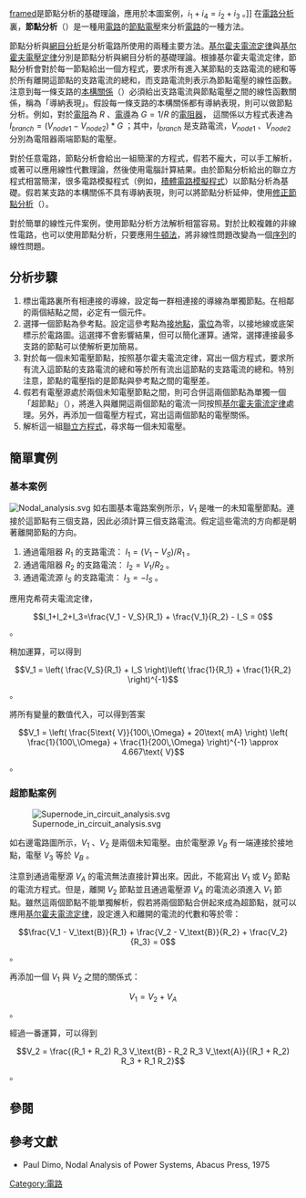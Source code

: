 [[File:KCL.png|framed]]是節點分析的基礎理論，應用於本圖案例，<math>i_1+i_4=i_2+i_3</math> 。]]
在[[電路分析|電路分析]]裏，'''節點分析'''（{{lang|en|nodal analysis}}）是一種用[[電路|電路]]的[[節點|節點]][[電壓|電壓]]來分析[[電路|電路]]的一種方法。

節點分析與[[網目分析|網目分析]]是分析電路所使用的兩種主要方法。[[基尔霍夫电流定律|基尔霍夫電流定律]]與[[基尔霍夫电压定律|基尔霍夫電壓定律]]分別是節點分析與網目分析的基礎理論。根據基尔霍夫電流定律，節點分析會對於每一節點給出一個方程式，要求所有進入某節點的支路電流的總和等於所有離開這節點的支路電流的總和，而支路電流則表示為節點電壓的線性函數。注意到每一條支路的[[本構關係|本構關係]]（{{lang|en|constitutive relation}}）必須給出支路電流與節點電壓之間的線性函數關係，稱為「導納表現」。假設每一條支路的本構關係都有導納表現，則可以做節點分析。例如，對於[[電阻|電阻]]為 <math>R</math> 、[[電導|電導]]為 <math>G=1/R</math> 的[[電阻器|電阻器]]， 這關係以方程式表達為 <math>I_{branch}=(V_{node1}-V_{node2})*G</math> ；其中，<math>I_{branch}</math> 是支路電流，<math>V_{node1}</math> 、<math>V_{node2}</math> 分別為電阻器兩端節點的電壓。

對於任意電路，節點分析會給出一組簡潔的方程式，假若不龐大，可以手工解析，或著可以應用線性代數理論，然後使用電腦計算結果。由於節點分析給出的聯立方程式相當簡潔，很多電路模擬程式（例如，[[SPICE|積體電路模擬程式]]）以節點分析為基礎。假若某支路的本構關係不具有導納表現，則可以將節點分析延伸，使用[[修正節點分析|修正節點分析]]（{{lang|en|modified nodal analysis}}）。

對於簡單的線性元件案例，使用節點分析方法解析相當容易。對於比較複雜的非線性電路，也可以使用節點分析，只要應用[[牛頓法|牛頓法]]，將非線性問題改變為一個[[序列|序列]]的線性問題。

==分析步驟==
#標出電路裏所有相連接的導線，設定每一群相連接的導線為單獨節點。在相鄰的兩個結點之間，必定有一個元件。
#選擇一個節點為參考點。設定這參考點為[[接地|接地點]]，[[電位|電位]]為零，以接地線或底架標示於電路圖。這選擇不會影響結果，但可以簡化運算。通常，選擇連接最多支路的節點可以使解析更加簡易。
#對於每一個未知電壓節點，按照基尔霍夫電流定律，寫出一個方程式，要求所有流入這節點的支路電流的總和等於所有流出這節點的支路電流的總和。特別注意，節點的電壓指的是節點與參考點之間的電壓差。
#假若有電壓源處於兩個未知電壓節點之間，則可合併這兩個節點為單獨一個「超節點」（{{lang|en|supernode}}），將進入與離開這兩個節點的電流一同按照[[基爾霍夫電路定律|基尔霍夫電流定律]]處理。另外，再添加一個電壓方程式，寫出這兩個節點的電壓關係。
#解析這一組[[联立方程式|聯立方程式]]，尋求每一個未知電壓。

==簡單實例==
===基本案例===
[[Image:Nodal_analysis.svg|thumb]]
如右圖基本電路案例所示，<math>V_1</math> 是唯一的未知電壓節點。連接於這節點有三個支路，因此必須計算三個支路電流。假定這些電流的方向都是朝著離開節點的方向。
#通過電阻器 <math>R_1</math> 的支路電流： <math>I_1=(V_1-V_S)/R_1</math> 。
#通過電阻器 <math>R_2</math> 的支路電流： <math>I_2=V_1/R_2</math> 。
#通過電流源 <math>I_S</math> 的支路電流： <math>I_3= - I_S</math> 。

應用克希荷夫電流定律，
:<math>I_1+I_2+I_3=\frac{V_1 - V_S}{R_1} + \frac{V_1}{R_2} - I_S = 0</math> 。

稍加運算，可以得到
:<math>V_1 = \left( \frac{V_S}{R_1} + I_S \right)\left( \frac{1}{R_1} + \frac{1}{R_2} \right)^{-1}</math> 。

將所有變量的數值代入，可以得到答案
:<math>V_1 = \left( \frac{5\text{ V}}{100\,\Omega} + 20\text{ mA} \right)  \left( \frac{1}{100\,\Omega} + \frac{1}{200\,\Omega} \right)^{-1} \approx 4.667\text{ V}</math> 。

===超節點案例===
[[Image:Supernode_in_circuit_analysis.svg|thumb]]

如右邊電路圖所示，<math>V_1</math> 、<math>V_2</math> 是兩個未知電壓。由於電壓源 <math>V_B</math> 有一端連接於接地點，電壓 <math>V_3</math> 等於 <math>V_B</math> 。

注意到通過電壓源 <math>V_A</math> 的電流無法直接計算出來。因此，不能寫出 <math>V_1</math> 或 <math>V_2</math> 節點的電流方程式。但是，離開 <math>V_2</math> 節點並且通過電壓源 <math>V_A</math> 的電流必須進入 <math>V_1</math> 節點。雖然這兩個節點不能單獨解析，假若將兩個節點合併起來成為超節點，就可以應用[[基爾霍夫電路定律|基尔霍夫電流定律]]，設定進入和離開的電流的代數和等於零：
:<math>\frac{V_1 - V_\text{B}}{R_1} + \frac{V_2 - V_\text{B}}{R_2} + \frac{V_2}{R_3} = 0</math> 。

再添加一個 <math>V_1</math> 與 <math>V_2</math> 之間的關係式：
:<math>V_1=V_2+V_A</math> 。

經過一番運算，可以得到
:<math>V_2 = \frac{(R_1 + R_2) R_3 V_\text{B} - R_2 R_3 V_\text{A}}{(R_1 + R_2) R_3 + R_1 R_2}</math>。

==參閱==
{{Wikiversity|Nodal analysis}}

{{電路分析}}

==參考文獻==
* Paul Dimo, Nodal Analysis of Power Systems, Abacus Press, 1975

{{DEFAULTSORT:J}}
[[Category:電路|Category:電路]]